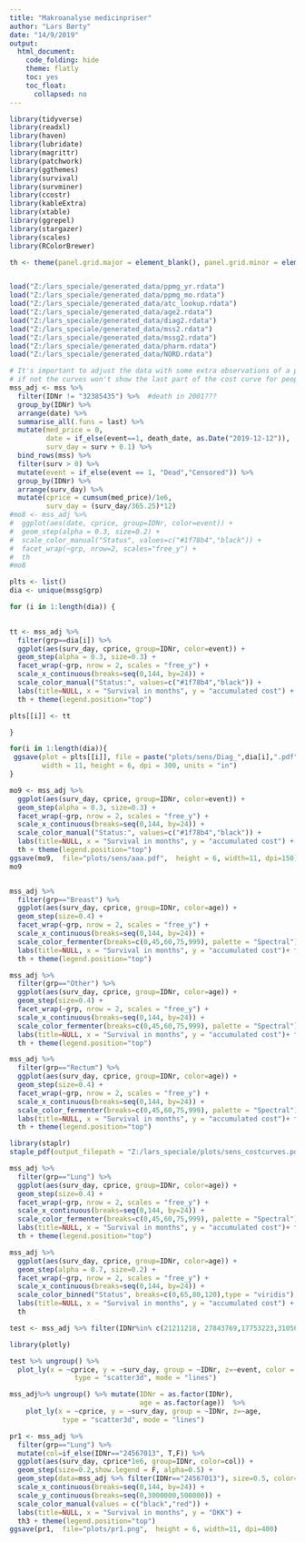 ```yaml
---
title: "Makroanalyse medicinpriser"
author: "Lars Børty"
date: "14/9/2019"
output:
  html_document:
    code_folding: hide
    theme: flatly
    toc: yes
    toc_float:
      collapsed: no
---
```


```r
library(tidyverse)
library(readxl)
library(haven)
library(lubridate)
library(magrittr)
library(patchwork)
library(ggthemes)
library(survival)
library(survminer)
library(ccostr)
library(kableExtra)
library(xtable)
library(ggrepel)
library(stargazer)
library(scales)
library(RColorBrewer)

th <- theme(panel.grid.major = element_blank(), panel.grid.minor = element_blank())


load("Z:/lars_speciale/generated_data/ppmg_yr.rdata")
load("Z:/lars_speciale/generated_data/ppmg_mo.rdata")
load("Z:/lars_speciale/generated_data/atc_lookup.rdata")
load("Z:/lars_speciale/generated_data/age2.rdata")
load("Z:/lars_speciale/generated_data/diag2.rdata")
load("Z:/lars_speciale/generated_data/mss2.rdata")
load("Z:/lars_speciale/generated_data/mssg2.rdata")
load("Z:/lars_speciale/generated_data/pharm.rdata")
load("Z:/lars_speciale/generated_data/NORD.rdata")
```






```r
# It's important to adjust the data with some extra observations of a price of 0 on the last day of surv
# if not the curves won't show the last part of the cost curve for people cured
mss_adj <- mss %>% 
  filter(IDNr != "32385435") %>%  #death in 2001???
  group_by(IDNr) %>% 
  arrange(date) %>% 
  summarise_all(.funs = last) %>% 
  mutate(med_price = 0,
         date = if_else(event==1, death_date, as.Date("2019-12-12")),
         surv_day = surv + 0.1) %>%
  bind_rows(mss) %>% 
  filter(surv > 0) %>% 
  mutate(event = if_else(event == 1, "Dead","Censored")) %>%   
  group_by(IDNr) %>% 
  arrange(surv_day) %>% 
  mutate(cprice = cumsum(med_price)/1e6,
         surv_day = (surv_day/365.25)*12)
#mo8 <- mss_adj %>% 
#  ggplot(aes(date, cprice, group=IDNr, color=event)) + 
#  geom_step(alpha = 0.3, size=0.2) + 
#  scale_color_manual("Status", values=c("#1f78b4","black")) + 
#  facet_wrap(~grp, nrow=2, scales="free_y") +
#  th
#mo8

plts <- list()
dia <- unique(mssg$grp)

for (i in 1:length(dia)) {
  

tt <- mss_adj %>% 
  filter(grp==dia[i]) %>% 
  ggplot(aes(surv_day, cprice, group=IDNr, color=event)) + 
  geom_step(alpha = 0.3, size=0.3) + 
  facet_wrap(~grp, nrow = 2, scales = "free_y") + 
  scale_x_continuous(breaks=seq(0,144, by=24)) +
  scale_color_manual("Status:", values=c("#1f78b4","black")) + 
  labs(title=NULL, x = "Survival in months", y = "accumulated cost") + 
  th + theme(legend.position="top")

plts[[i]] <- tt

}
```




```r
for(i in 1:length(dia)){
 ggsave(plot = plts[[i]], file = paste("plots/sens/Diag_",dia[i],".pdf",sep=""), 
        width = 11, height = 6, dpi = 300, units = "in")
}

mo9 <- mss_adj %>% 
  ggplot(aes(surv_day, cprice, group=IDNr, color=event)) + 
  geom_step(alpha = 0.3, size=0.3) + 
  facet_wrap(~grp, nrow = 2, scales = "free_y") + 
  scale_x_continuous(breaks=seq(0,144, by=24)) +
  scale_color_manual("Status:", values=c("#1f78b4","black")) + 
  labs(title=NULL, x = "Survival in months", y = "accumulated cost") + 
  th + theme(legend.position="top")
ggsave(mo9,  file="plots/sens/aaa.pdf",  height = 6, width=11, dpi=150)
mo9


mss_adj %>% 
  filter(grp=="Breast") %>% 
  ggplot(aes(surv_day, cprice, group=IDNr, color=age)) + 
  geom_step(size=0.4) + 
  facet_wrap(~grp, nrow = 2, scales = "free_y") + 
  scale_x_continuous(breaks=seq(0,144, by=24)) +
  scale_color_fermenter(breaks=c(0,45,60,75,999), palette = "Spectral")+
  labs(title=NULL, x = "Survival in months", y = "accumulated cost")+ facet_wrap(~event)+ 
  th + theme(legend.position="top")

mss_adj %>% 
  filter(grp=="Other") %>% 
  ggplot(aes(surv_day, cprice, group=IDNr, color=age)) + 
  geom_step(size=0.4) + 
  facet_wrap(~grp, nrow = 2, scales = "free_y") + 
  scale_x_continuous(breaks=seq(0,144, by=24)) +
  scale_color_fermenter(breaks=c(0,45,60,75,999), palette = "Spectral")+
  labs(title=NULL, x = "Survival in months", y = "accumulated cost")+ facet_wrap(~event)+ 
  th + theme(legend.position="top")

mss_adj %>% 
  filter(grp=="Rectum") %>% 
  ggplot(aes(surv_day, cprice, group=IDNr, color=age)) + 
  geom_step(size=0.4) + 
  facet_wrap(~grp, nrow = 2, scales = "free_y") + 
  scale_x_continuous(breaks=seq(0,144, by=24)) +
  scale_color_fermenter(breaks=c(0,45,60,75,999), palette = "Spectral")+
  labs(title=NULL, x = "Survival in months", y = "accumulated cost")+ facet_wrap(~event)+
  th + theme(legend.position="top")
```

```r
library(staplr)
staple_pdf(output_filepath = "Z:/lars_speciale/plots/sens_costcurves.pdf")

```

```r
mss_adj %>% 
  filter(grp=="Lung") %>% 
  ggplot(aes(surv_day, cprice, group=IDNr, color=age)) + 
  geom_step(size=0.4) + 
  facet_wrap(~grp, nrow = 2, scales = "free_y") + 
  scale_x_continuous(breaks=seq(0,144, by=24)) +
  scale_color_fermenter(breaks=c(0,45,60,75,999), palette = "Spectral")+
  labs(title=NULL, x = "Survival in months", y = "accumulated cost")+ facet_wrap(~event)+ 
  th + theme(legend.position="top")
```








```r
mss_adj %>% 
  ggplot(aes(surv_day, cprice, group=IDNr, color=age)) + 
  geom_step(alpha = 0.7, size=0.2) + 
  facet_wrap(~grp, nrow = 2, scales = "free_y") + 
  scale_x_continuous(breaks=seq(0,144, by=24)) +
  scale_color_binned("Status", breaks=c(0,65,80,120),type = "viridis") + 
  labs(title=NULL, x = "Survival in months", y = "accumulated cost") +
  th

test <- mss_adj %>% filter(IDNr%in% c(21211218, 27843769,17753223,31056631,31050646,22415939)) %>% ungroup() %>% mutate(IDNr = as.factor(IDNr))

library(plotly)

test %>% ungroup() %>% 
  plot_ly(x = ~cprice, y = ~surv_day, group = ~IDNr, z=~event, color = ~IDNr, 
                type = "scatter3d", mode = "lines")

mss_adj%>% ungroup() %>% mutate(IDNr = as.factor(IDNr),
                                age = as.factor(age))  %>% 
    plot_ly(x = ~cprice, y = ~surv_day, group = ~IDNr, z=~age, 
             type = "scatter3d", mode = "lines")
```








```r
pr1 <- mss_adj %>% 
  filter(grp=="Lung") %>% 
  mutate(col=if_else(IDNr=="24567013", T,F)) %>% 
  ggplot(aes(surv_day, cprice*1e6, group=IDNr, color=col)) + 
  geom_step(size=0.2,show.legend = F, alpha=0.5) + 
  geom_step(data=mss_adj %>% filter(IDNr=="24567013"), size=0.5, color="red") + 
  scale_x_continuous(breaks=seq(0,144, by=24)) +
  scale_y_continuous(breaks=seq(0,3000000,500000)) +
  scale_color_manual(values = c("black","red")) +
  labs(title=NULL, x = "Survival in months", y = "DKK") +
  th3 + theme(legend.position="top")
ggsave(pr1,  file="plots/pr1.png",  height = 6, width=11, dpi=400)
```



























